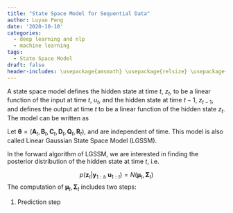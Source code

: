 ```yaml
---
title: "State Space Model for Sequential Data"
author: Luyao Peng
date: '2020-10-10'
categories:
  - deep learning and nlp
  - machine learning
tags:
  - State Space Model
draft: false
header-includes: \usepackage{amsmath} \usepackage{relsize} \usepackage{bm} \usepackage{pifont} \usepackage{breqn} \usepackage{setspace} \doublespacing  \usepackage{parskip}  \usepackage{epsfig}  \usepackage{xcolor} \usepackage{tcolorbox} \usepackage{bm}
---
```


A state space model defines the hidden state at time $t$, $z_t$,  to be a linear function of the input at time $t$, $u_t$,  and the hidden state at time $t-1$, $z_{t-1}$, and defines the output at time $t$ to be a linear function of the hidden state $z_t$. The model can be written as


\begin{equation}
\begin{array}{rcl}
\mbox{Transition model} \mathbf{z}_t &=& \mathbf{A}_t \mathbf{z}_{t-1} + \mathbf{B}_t\mathbf{u}_t + \mathbf{\epsilon}_t \\
\mbox{Observation model} \mathbf{y}_t &=& \mathbf{C}_t\mathbf{z}_t + \mathbf{D} \mathbf{u}_t + \mathbf{\delta}_t \\
&& \mathbf{\epsilon}_t \sim N(\mathbf{0}, \mathbf{Q}_t), \mathbf{\delta}_t \sim N(\mathbf{0}, \mathbf{R}_t)
\end{array}
\end{equation}

Let $\mathbf{\theta} = (\mathbf{A}_t, \mathbf{B}_t, \mathbf{C}_t, \mathbf{D}_t, \mathbf{Q}_t, \mathbf{R}_t)$, and are independent of time. This model is also called Linear Gaussian State Space Model (LGSSM).

In the forward algorithm of LGSSM, we are interested in finding the posterior distribution of the hidden state at time $t$, i.e.

$$p(\mathbf{z}_t| \mathbf{y}_{1:t}, \mathbf{u}_{1:t}) = N(\mathbf{\mu}_t, \mathbf{\Sigma}_t)$$
The computation of $\mathbf{\mu}_t, \mathbf{\Sigma}_t$ includes two steps:

1. Prediction step





